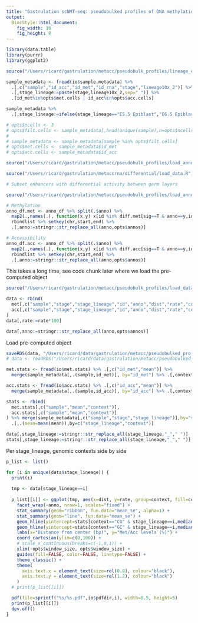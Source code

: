 ```yaml
---
title: "Gastrulation scNMT-seq: pseudobulked profiles of DNA methylation and chromatin accessibility"
output: 
  BiocStyle::html_document: 
    fig_width: 10
    fig_height: 8
---
```


```r
library(data.table)
library(purrr)
library(ggplot2)
```

<!-- Define I/O and options -->
```r
source("/Users/ricard/gastrulation/metacc/pseudobulk_profiles/lineage_enhancers/load_settings.R")
```

<!-- Load sample metadata -->
```r
sample_metadata <- fread(io$sample.metadata) %>%
  .[,c("sample","id_acc","id_met","id_rna","stage","lineage10x_2")] %>%
  .[,stage_lineage:=paste(stage,lineage10x_2,sep=" ")] %>%
  .[id_met%in%opts$met.cells | id_acc%in%opts$acc.cells]
```

<!-- Merge E5.5 and E6.5 epiblast -->
```r
sample_metadata %>% 
  .[,stage_lineage:=ifelse(stage_lineage=="E5.5 Epiblast","E6.5 Epiblast",stage_lineage)]
```

<!-- (ONLY FOR TESTING) Subset cells to reduce memory burden -->
```r
# opts$ncells <- 3
# opts$filt.cells <- sample_metadata[,head(unique(sample),n=opts$ncells),by="stage_lineage"] %>% .$V1
# 
# sample_metadata <- sample_metadata[sample %in% opts$filt.cells]
# opts$met.cells <- sample_metadata$id_met
# opts$acc.cells <- sample_metadata$id_acc
```

<!-- Load genomic contexts -->
```r
source("/Users/ricard/gastrulation/metacc/pseudobulk_profiles/load_annotations.R")
```

<!-- Load results from the differential analysis -->
```r
source("/Users/ricard/gastrulation/metaccrna/differential/load_data.R")

# Subset enhancers with differential activity between germ layers
```

<!-- Load genomic annotations -->
```r
source("/Users/ricard/gastrulation/metacc/pseudobulk_profiles/load_annotations.R")

# Methylation
anno_df.met <- anno_df %>% split(.$anno) %>%
  map2(.,names(.), function(x,y) x[id %in% diff.met[sig==T & anno==y,id]] ) %>%
  rbindlist %>% setkey(chr,start,end) %>%
  .[,anno:=stringr::str_replace_all(anno,opts$annos)]

# Accessibility
anno_df.acc <- anno_df %>% split(.$anno) %>%
  map2(.,names(.), function(x,y) x[id %in% diff.acc[sig==T & anno==y,id]] ) %>%
  rbindlist %>% setkey(chr,start,end) %>%
  .[,anno:=stringr::str_replace_all(anno,opts$annos)]
```

<!-- Load data -->
This takes a long time, see code chunk later where we load the pre-computed object
```r
source("/Users/ricard/gastrulation/metacc/pseudobulk_profiles/load_data.R")
```

<!-- Merge DNA methylation and chromatin acessibility data -->
```r
data <- rbind(
  met[,c("sample","stage","stage_lineage","id","anno","dist","rate","context")],
  acc[,c("sample","stage","stage_lineage","id","anno","dist","rate","context")]
)
data[,rate:=rate*100]
```

<!-- Rename genomic contexts -->
```r
data[,anno:=stringr::str_replace_all(anno,opts$annos)]
```

Load pre-computed object
```r
saveRDS(data, "/Users/ricard/data/gastrulation/metacc/pseudobulked_profiles/lineage_enhancers/data.rds")
# data <- readRDS("/Users/ricard/data/gastrulation/metacc/pseudobulked_profiles/lineage_enhancers/data.rds")
```

<!-- Load genome-wide global methylation and accessibility rates -->
```r
met.stats <- fread(io$met.stats) %>% .[,c("id_met","mean")] %>%
  merge(sample_metadata[,.(sample,id_met)], by="id_met") %>% .[,context:="CG"]

acc.stats <- fread(io$acc.stats) %>% .[,c("id_acc","mean")] %>%
  merge(sample_metadata[,.(sample,id_acc)], by="id_acc") %>% .[,context:="GC"]

stats <- rbind(
  met.stats[,c("sample","mean","context")],
  acc.stats[,c("sample","mean","context")]
) %>% merge(sample_metadata[,c("sample","stage","stage_lineage")],by="sample") %>%
  .[,.(mean=mean(mean)),by=c("stage_lineage","context")]
```

```r
data[,stage_lineage:=stringr::str_replace_all(stage_lineage,"_"," ")]
stats[,stage_lineage:=stringr::str_replace_all(stage_lineage,"_"," ")]
```


<!-- Plot joint methylation and accessibility profiles -->

Per stage_lineage, genomic contexts side by side
```r
p_list <- list()

for (i in unique(data$stage_lineage)) {
  print(i)
  
  tmp <- data[stage_lineage==i]
  
  p_list[[i]] <- ggplot(tmp, aes(x=dist, y=rate, group=context, fill=context, color=context)) +
    facet_wrap(~anno, nrow=1, scales="fixed") +
    stat_summary(geom="ribbon", fun.data="mean_se", alpha=1) +
    stat_summary(geom="line", fun.data="mean_se") +
    geom_hline(yintercept=stats[context=="CG" & stage_lineage==i,median(mean,na.rm=T)], color="#F37A71", linetype="dashed", alpha=0.75, size=0.75) +
    geom_hline(yintercept=stats[context=="GC" & stage_lineage==i,median(mean,na.rm=T)], color="#00BFC4", linetype="dashed", alpha=0.75, size=0.75) +
    labs(x="Distance from center (bp)", y="Met/Acc levels (%)") +
    coord_cartesian(ylim=c(0,100)) +
    # scale_x_continuous(breaks=c(-1,0,1)) +
    xlim(-opts$window_size, opts$window_size) +
    guides(fill=FALSE, color=FALSE, linetype=FALSE) +
    theme_classic() +
    theme(
      axis.text.x = element_text(size=rel(0.8), colour="black"),
      axis.text.y = element_text(size=rel(1.2), colour="black")
    )
  # print(p_list[[i]])

  pdf(file=sprintf("%s/%s.pdf",io$pdfdir,i), width=8.5, height=5)
  print(p_list[[i]])
  dev.off()
}
```
